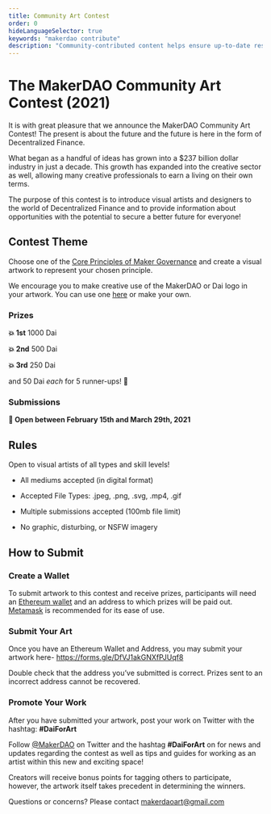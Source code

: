 ```yaml
---
title: Community Art Contest
order: 0
hideLanguageSelector: true
keywords: "makerdao contribute"
description: "Community-contributed content helps ensure up-to-date resources for learning about MakerDAO, Maker, and Dai."
---
```


# The MakerDAO Community Art Contest (2021)

It is with great pleasure that we announce the MakerDAO Community Art Contest! The present is about the future and the future is here in the form of Decentralized Finance.

What began as a handful of ideas has grown into a $237 billion dollar industry in just a decade. This growth has expanded into the creative sector as well, allowing many creative professionals to earn a living on their own terms. 

The purpose of this contest is to introduce visual artists and designers to the world of Decentralized Finance and to provide information about opportunities with the potential to secure a better future for everyone!

## Contest Theme

Choose one of the [Core Principles of Maker Governance](https://community-development.makerdao.com/en/learn/MakerDAO/core-principles/) and create a visual artwork to represent your chosen principle. 

We encourage you to make creative use of the MakerDAO or Dai logo in your artwork. You can use one [here](https://www.notion.so/Maker-Brand-ac517c82ff9a43089d0db5bb2ee045a4) or make your own. 

<Column>

<Box>

### Prizes 
**💥 1st** 1000 Dai

**💥 2nd** 500 Dai

**💥 3rd** 250 Dai

and 50 Dai *each* for 5 runner-ups! 🚀

</Box>

<Box>

### Submissions 
**📆 Open between February 15th and March 29th, 2021**

</Box>

</Column>

<Column>

<Box>

## Rules

Open to visual artists of all types and skill levels!

- All mediums accepted (in digital format)

- Accepted File Types: .jpeg, .png, .svg, .mp4, .gif

- Multiple submissions accepted (100mb file limit)

- No graphic, disturbing, or NSFW imagery

</Box>

</Column>

## How to Submit

<Process> 

<Box>

### Create a Wallet

To submit artwork to this contest and receive prizes, participants will need an [Ethereum wallet](https://ethereum.org/en/wallets/find-wallet/) and an address to which prizes will be paid out. [Metamask](https://metamask.io/)  is recommended for its ease of use.

</Box>

<Box>

### Submit Your Art

Once you have an Ethereum Wallet and Address, you may submit your artwork here- https://forms.gle/DfVJ1akGNXfPJUqf8

Double check that the address you’ve submitted is correct. Prizes sent to an incorrect address cannot be recovered.

</Box>

<Box>

### Promote Your Work

After you have submitted your artwork, post your work on Twitter with the hashtag: **#DaiForArt**

Follow [@MakerDAO](https://twitter.com/makerdao) on Twitter and the hashtag **#DaiForArt** on for news and updates regarding the contest as well as tips and guides for working as an artist within this new and exciting space!

Creators will receive bonus points for tagging others to participate, however, the artwork itself takes precedent in determining the winners.

</Box>

</Process>

<CTA>

Questions or concerns? Please contact makerdaoart@gmail.com

</CTA>